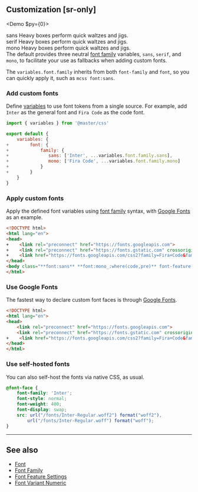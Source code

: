 ## Customization [sr-only]
<Demo $py={0}>
    <DemoPanel className="flex flex:col gap:30">
        <div className="w:full">
            <DemoLabel>sans</DemoLabel>
            <DemoP className="font:sans">Heavy boxes perform quick waltzes and jigs.</DemoP>
        </div>
        <div className="w:full">
            <DemoLabel>serif</DemoLabel>
            <DemoP className="font:serif">Heavy boxes perform quick waltzes and jigs.</DemoP>
        </div>
        <div className="w:full">
            <DemoLabel>mono</DemoLabel>
            <DemoP className="font:mono">Heavy boxes perform quick waltzes and jigs.</DemoP>
        </div>
    </DemoPanel>
</Demo>
The default provides three neutral [font family](/docs/font-family) variables, `sans`, `serif`, and `mono`, to facilitate your use as fallbacks when adding custom fonts.

The `variables.font.family` inherits from both `font-family` and `font`, so you can quickly apply it, such as `mcss font:sans`.

### Add custom fonts
Define [variables](/docs/variables) to use font tokens from a single source. For example, add `Inter` as the general font and `Fira Code` as the code font.
```js name=master.css.js
import { variables } from '@master/css'

export default {
    variables: {
+        font: {
+            family: {
+               sans: ['Inter', ...variables.font.family.sans],
+               mono: ['Fira Code', ...variables.font.family.mono]
+            }
+        }
    }
}
```

### Apply custom fonts
Apply the defined font variables using [font family](/docs/font-family) syntax, with [Google Fonts](https://fonts.google.com/) as an example.
```html
<!DOCTYPE html>
<html lang="en">
<head>
+    <link rel="preconnect" href="https://fonts.googleapis.com">
+    <link rel="preconnect" href="https://fonts.gstatic.com" crossorigin>
+    <link href="https://fonts.googleapis.com/css2?family=Fira+Code&family=Inter:wght@400;500;600;700;800&display=swap" rel="stylesheet">
</head>
<body class="**font:sans** **font:mono_:where(code,pre)** font-feature:'salt'">…</body>
</html>
```

### Use Google Fonts
The fastest way to declare custom font faces is through [Google Fonts](https://fonts.google.com/).
```html name=index.html
<!DOCTYPE html>
<html lang="en">
<head>
    <link rel="preconnect" href="https://fonts.googleapis.com">
    <link rel="preconnect" href="https://fonts.gstatic.com" crossorigin>
+    <link href="https://fonts.googleapis.com/css2?family=Fira+Code&family=Inter:wght@400;500;600;700;800&display=swap" rel="stylesheet">
</head>
</html>
```

### Use self-hosted fonts
You can also self-host the fonts via native CSS, as usual.
```css name=styles/fonts.css
@font-face {
    font-family: 'Inter';
    font-style: normal;
    font-weight: 400;
    font-display: swap;
    src: url("/fonts/Inter-Regular.woff2") format("woff2"),
        url("/fonts/Inter-Regular.woff") format("woff");
}
```

---

## See also
- [Font](/docs/font)
- [Font Family](/docs/font-family)
- [Font Feature Settings](/docs/font-feature-settings)
- [Font Variant Numeric](/docs/font-variant-numeric)